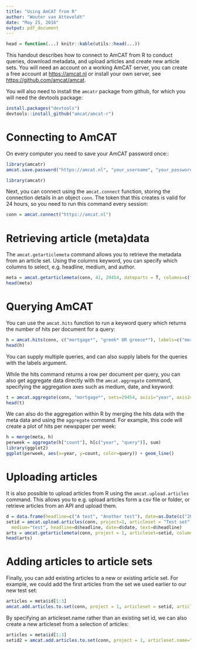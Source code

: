 ```yaml
---
title: "Using AmCAT from R"
author: "Wouter van Atteveldt"
date: "May 25, 2016"
output: pdf_document
---
```


```r
head = function(...) knitr::kable(utils::head(...))
```

This handout describes how to connect to AmCAT from R to conduct queries, download metadata, and upload articles and create new article sets.
You will need an account on a working AmCAT server, you can create a free account at [https://amcat.nl](https://amcat.nl) or install your own server,
see [https://github.com/amcat/amcat](the AmCAT github page).

You will also need to install the `amcatr` package from github, for which you will need the devtools package:

```r
install.packages("devtools")
devtools::install_github("amcat/amcat-r")
```

# Connecting to AmCAT

On every computer you need to save your AmCAT password once::

```r
library(amcatr)
amcat.save.password("https://amcat.nl", "your_username", "your_password")
```
```r
library(amcatr)
```

Next, you can connect using the `amcat.connect` function, storing the connection details in an object `conn`.
The token that this creates is valid for 24 hours, so you need to run this command every session:

```r
conn = amcat.connect("https://amcat.nl")
```

# Retrieving article (meta)data

The `amcat.getarticlemeta` command allows you to retrieve the metadata from an article set.
Using the columns keyword, you can specify which columns to select, e.g. headline, medium, and author.

```r
meta = amcat.getarticlemeta(conn, 41, 29454, dateparts = T, columns=c("medium", "date"))
head(meta)
```

# Querying AmCAT

You can use the `amcat.hits` function to run a keyword query which returns the number of hits per document for a query:

```r
h = amcat.hits(conn, c("mortgage*", "greek* OR greece*"), labels=c("mortgage", "greece"), sets=29454)
head(h)
```

You can supply multiple queries, and can also supply labels for the queries with the labels argument.

While the hits command returns a row per document per query, you can also get aggregate data directly with the `amcat.aggregate` command,
specifying the aggregation axes such as medium, date, and keyword:

```r
t = amcat.aggregate(conn, "mortgage*", sets=29454, axis1="year", axis2="medium")
head(t)
```

We can also do the aggregation within R by merging the hits data with the meta data and using the `aggregate` command.
For example, this code will create a plot of hits per newspaper per week:

```r
h = merge(meta, h)
perweek = aggregate(h["count"], h[c("year", "query")], sum)
library(ggplot2)
ggplot(perweek, aes(x=year, y=count, color=query)) + geom_line()
```

# Uploading articles

It is also possible to upload articles from R using the `amcat.upload.articles` command.
This allows you to e.g. upload articles form a csv file or folder, or retrieve articles from an API and upload them.

```r
d = data.frame(headline=c("A test", "Another test"), date=as.Date(c("2001-01-01", "2008-12-31")))
setid = amcat.upload.articles(conn, project=1, articleset = "Test set",
  medium="test", headline=d$headline, date=d$date, text=d$headline)
arts = amcat.getarticlemeta(conn, project = 1, articleset=setid, columns = c("date", "headline"))
head(arts)
```

# Adding articles to article sets


Finally, you can add existing articles to a new or existing article set. 
For example, we could add the first articles from the set we used earlier to our new test set:

```r
articles = meta$id[1:3]
amcat.add.articles.to.set(conn, project = 1, articleset = setid, articles=articles)
```

By specifying an articleset.name rather than an existing set id, we can also create a new articleset from a selection of articles:


```r
articles = meta$id[1:3]
setid2 = amcat.add.articles.to.set(conn, project = 1, articleset.name="New test set", articles=articles)
```

